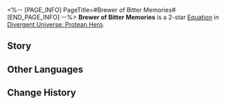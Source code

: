 <%-- [PAGE_INFO]
PageTitle=#Brewer of Bitter Memories#
[END_PAGE_INFO] --%>
{{Equation Infobox
|period   = Protean Hero
|rarity   = 2
|path1    = Remembrance*4
|path2    = Elation*2
|effect   = Every stack of "{{Trait|Obsession}}" additionally increases all ally targets' ATK by {{Color|h|1.5%}}. After a character uses an attack, their memosprite's next attack is considered as a Follow-up ATK.
|mentions = Phagousa; Zagreus
}}
'''Brewer of Bitter Memories''' is a 2-star [[Divergent Universe: Protean Hero/Equatoins|Equation]] in [[Divergent Universe: Protean Hero]].

==Story==
{{Description|O weary traveler, come take a sip of this mellow honey brew.<br />Its bounty rivals Phagousa's finest hoard, so enchanting that even Zagreus would drop their tricks just to catch its scent.<br />In return, all I seek is for you to share your tales from the road.<br />What heart-wrenching tales and scenes have you encountered on your journey?<br />Don't get me wrong. I'm not a fan of tragedies.<br />I hail from the tavern of Mythemis, where impassioned melodies echo day and night.<br />My nectar, however, is not crafted from ordinary grain.<br />It's forged from the countless sorrows of the world, each drop a testament to human suffering.<br />In search of ingredients for my brew, I've journeyed to this desolate land,<br />Soaking in the bittersweet tapestry of human life and the mournful echoes of countless souls.<br />Take your seat, let's drink and chat.<br />Since life is a tapestry woven with sorrow, let's drown in this nectar until the break of dawn.}}
<!--
==Gameplay Notes==
* 
-->
==Other Languages==
{{Other Languages
|en   = Brewer of Bitter Memories
|zhs  = 苦忆酿酒师
|zht  = 苦憶釀酒師
|ja   = {{Rubi|苦|にが}}き{{Rubi|記憶|きおく}}の{{Rubi|醸造士|ブルワー}}
|ko   = 씁쓸한 기억의 양조사
|es   = Enólogo de recuerdos amargos
|fr   = Artisan des souvenirs amers
|ru   = Винодел горьких воспоминаний
|th   = นักชงความขมขื่น
|vi   = Thợ Ủ Rượu Hồi Ức Đắng
|de   = Brauer bitterer Erinnerungen
|id   = Brewer of Bitter Memories
|pt   = Fabricante de Memórias Amargas
}}

==Change History==
{{Change History|3.1}}